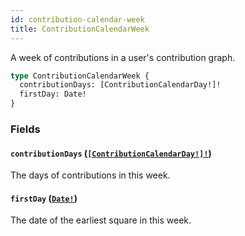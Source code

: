 ```yaml
---
id: contribution-calendar-week
title: ContributionCalendarWeek
---
```


A week of contributions in a user's contribution graph.

```graphql
type ContributionCalendarWeek {
  contributionDays: [ContributionCalendarDay!]!
  firstDay: Date!
}
```

### Fields

#### `contributionDays` ([`[ContributionCalendarDay!]!`](/docs/api/objects/contribution-calendar-day))

The days of contributions in this week.

#### `firstDay` ([`Date!`](/docs/api/scalars/date))

The date of the earliest square in this week.
